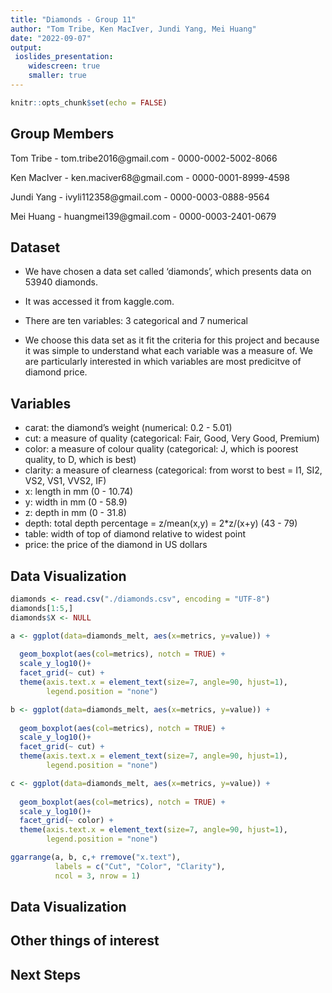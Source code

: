 ---
title: "Diamonds - Group 11"
author: "Tom Tribe, Ken MacIver, Jundi Yang, Mei Huang"
date: "2022-09-07"
output: 
 ioslides_presentation:
    widescreen: true
    smaller: true
---

```{r setup, include=FALSE}
knitr::opts_chunk$set(echo = FALSE)
```

## Group Members

Tom Tribe 
- tom.tribe2016@gmail.com
- 0000-0002-5002-8066

Ken MacIver
- ken.maciver68@gmail.com
- 0000-0001-8999-4598

Jundi Yang
-  ivyli112358@gmail.com
- 0000-0003-0888-9564 

Mei Huang 
- huangmei139@gmail.com
- 0000-0003-2401-0679

## Dataset

- We have chosen a data set called 'diamonds', which presents data on 53940 diamonds. 
- It was accessed it from kaggle.com. 
- There are ten variables: 3 categorical and 7 numerical 

- We choose this data set as it fit the criteria for this project and because it was simple to understand what each variable was a measure of. We are particularly interested in which variables are most predicitve of diamond price. 

## Variables

-   carat: the diamond's weight (numerical: 0.2 - 5.01)
-   cut: a measure of quality (categorical: Fair, Good, Very Good, Premium)
-   color: a measure of colour quality (categorical: J, which is poorest quality, to D, which is best)
-   clarity: a measure of clearness (categorical: from worst to best = I1, SI2, VS2, VS1, VVS2, IF)
-   x: length in mm (0 - 10.74)
-   y: width in mm (0 - 58.9) 
-   z: depth in mm (0 - 31.8)
-   depth: total depth percentage = z/mean(x,y) = 2\*z/(x+y) (43 - 79)
-   table: width of top of diamond relative to widest point
-   price: the price of the diamond in US dollars 

## Data Visualization

```{r, echo = FALSE}

diamonds <- read.csv("./diamonds.csv", encoding = "UTF-8")
diamonds[1:5,]
diamonds$X <- NULL

a <- ggplot(data=diamonds_melt, aes(x=metrics, y=value)) +
  
  geom_boxplot(aes(col=metrics), notch = TRUE) +
  scale_y_log10()+
  facet_grid(~ cut) +
  theme(axis.text.x = element_text(size=7, angle=90, hjust=1),
        legend.position = "none")

b <- ggplot(data=diamonds_melt, aes(x=metrics, y=value)) +
  
  geom_boxplot(aes(col=metrics), notch = TRUE) +
  scale_y_log10()+
  facet_grid(~ cut) +
  theme(axis.text.x = element_text(size=7, angle=90, hjust=1),
        legend.position = "none")

c <- ggplot(data=diamonds_melt, aes(x=metrics, y=value)) +
  
  geom_boxplot(aes(col=metrics), notch = TRUE) +
  scale_y_log10()+
  facet_grid(~ color) +
  theme(axis.text.x = element_text(size=7, angle=90, hjust=1),
        legend.position = "none")

ggarrange(a, b, c,+ rremove("x.text"), 
          labels = c("Cut", "Color", "Clarity"),
          ncol = 3, nrow = 1)
```

## Data Visualization

## Other things of interest

## Next Steps
